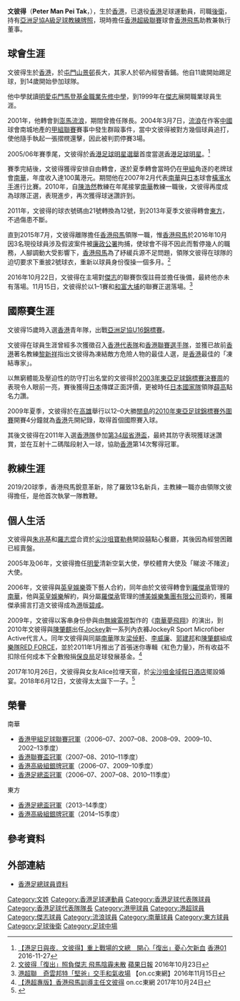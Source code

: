 {{Infobox football biography
| name       = 文彼得 <br> Man Pei Tak
| image       = Man Pei Tak.jpg
| fullname    = 文彼得 
| nickname    = 文總、Peter哥
| birth_date  = {{birth date and age|1982|2|16}}
| birth_place = {{HKG-1959}}
| height      = {{height|m=1.76}}
| position    = [[防守中場|防守中場]]、[[右後衛|右後衛]]、[[中堅|中堅]]
| currentclub = 已退役
| clubnumber  = 
| youthyears  = 
| youthclubs  = 
| years1 = 1999–2001
| clubs1 = [[傑志體育會|傑志]]
| caps1  = 
| goals1 = 
| years2 = 2001–2006
| clubs2 = [[香港流浪足球會|流浪]]
| caps2  = 
| goals2 = 
| years3 = 2006–2013
| clubs3 = [[南華足球隊|南華]]
| caps3  = 78
| goals3 = 2
| years4 = 2013–2015
| clubs4 = [[東方足球隊|東方]]
| caps4  = 22
| goals4 = 0
| years5 = 2016
| clubs5 = [[香港飛馬足球會|香港飛馬]]
| caps5  = 1
| goals5 = 0
| nationalyears1 = 2003–2013
| nationalteam1  = [[香港足球代表隊|香港]]
| nationalcaps1  = 39
| nationalgoals1 = 1
| manageryears1  = 2015–2019
| managerclubs1  = [[香港飛馬足球會|香港飛馬]]（領隊）
| manageryears2  = 2019–2020
| managerclubs2  = [[香港飛馬足球會|香港飛馬]]
| manageryears3  = 2020–
| managerclubs3  = [[香港飛馬足球會|香港飛馬]]（助教）
| club-update    =  
| nationalteam-update =
}}

'''文彼得'''（'''Peter Man Pei Tak'''，{{bd|1982年|2月16日|catIdx=M}}），生於[[香港|香港]]，已退役[[香港|香港]]足球運動員，司職[[後衛_(足球)|後衛]]，持有[[亚足联A级教练员证书|亞洲足協A級足球教練牌照]]，現時擔任[[香港超級聯賽|香港超級聯賽]]球會[[香港飛馬足球會|香港飛馬]]助教兼執行董事。

==球會生涯==
文彼得生於[[香港|香港]]，於[[屯門|屯門]][[山景邨|山景邨]]長大，其家人於邨內經營香鋪。他自11歲開始踢足球，到14歲開始參加球隊。

他中學就讀[[明愛屯門馬登基金中學|明愛屯門馬登基金職業先修中學]]，到1999年在[[傑志體育會|傑志]]展開職業球員生涯。

2001年，他轉會到[[香港流浪足球會|澎馬流浪]]，期間曾擔任隊長。2004年3月7日，[[香港流浪足球會|流浪]]在作客[[中國|中國]]球會南城地產的[[香港甲組足球聯賽|甲組聯賽]]賽事中發生群毆事件，當中文彼得被對方幾個球員追打，使他隨手執起一張摺櫈還擊，因此被判罰停賽3場。

2005/06年賽季尾，文彼得於[[香港足球明星選舉|香港足球明星選舉]]首度當選[[香港足球明星選舉|香港足球明星]]。<ref>[https://www.hk01.com/%E9%AB%94%E8%82%B2/56318/-%E6%B8%AF%E8%B6%B3%E6%97%A5%E8%88%87%E5%A4%9C-%E6%96%87%E5%BD%BC%E5%BE%97-%E9%87%8D%E4%B8%8A%E6%88%B0%E5%A0%B4%E7%9A%84%E6%96%87%E7%B8%BD-%E9%96%8B%E5%BF%83-%E5%BE%A9%E5%87%BA-%E6%86%82%E5%BF%83%E6%AC%A0%E6%96%B0%E8%A1%80 【港足日與夜．文彼得】重上戰場的文總　開心「復出」憂心欠新血] {{Wayback|url=https://www.hk01.com/%E9%AB%94%E8%82%B2/56318/-%E6%B8%AF%E8%B6%B3%E6%97%A5%E8%88%87%E5%A4%9C-%E6%96%87%E5%BD%BC%E5%BE%97-%E9%87%8D%E4%B8%8A%E6%88%B0%E5%A0%B4%E7%9A%84%E6%96%87%E7%B8%BD-%E9%96%8B%E5%BF%83-%E5%BE%A9%E5%87%BA-%E6%86%82%E5%BF%83%E6%AC%A0%E6%96%B0%E8%A1%80 |date=20170305001349 }} [[香港01|香港01]] 2016-11-27</ref>

賽季完結後，文彼得獲得安排自由轉會，遂於夏季轉會當時仍在[[香港甲組足球聯賽|甲組]]角逐的老牌球會[[南華足球隊|南華]]，年度收入達100萬港元。期間他在2007年2月代表[[南華足球隊|南華]]與[[日本|日本]]球會[[橫濱水手|橫濱水手]]進行比賽。2010年，自[[陳浩然_(足球教練)|陳浩然]]教練在年尾接掌[[南華足球隊|南華]]教練一職後，文彼得再度成為球隊正選，表現進步，再次獲得球迷讚許到。

2011年，文彼得的球衣號碼由21號轉換為12號，到2013年夏季文彼得轉會[[東方足球隊|東方]]，不過傷患不斷。

直到2015年7月，文彼得離隊擔任[[香港飛馬足球會|香港飛馬]]領隊一職，惟[[香港飛馬足球會|香港飛馬]]於2016年10月因3名現役球員涉及假波案件被[[廉政公署|廉政公署]]拘捕，使球會不得不因此而暫停幾人的職務，人腳調動大受影響下，[[香港飛馬足球會|香港飛馬]]為了紓緩兵源不足問題，領隊文彼得在球隊的迫切要求下重披2號球衣，重新以球員身份復操一個多月。<ref>[http://hk.apple.nextmedia.com/sports/art/20161023/19809376 文彼得「復出」照負傑志 飛馬陰霾未散] {{Wayback|url=http://hk.apple.nextmedia.com/sports/art/20161023/19809376 |date=20170305010100 }} [[蘋果日報_(香港)|蘋果日報]] 2016年10月23日</ref>

2016年10月22日，文彼得在主場對[[傑志體育會|傑志]]的聯賽恢復註冊並擔任後備，最終他亦未有落場。11月15日，文彼得於以1–1賽和[[大埔足球會|和富大埔]]的聯賽正選落場。<ref>[http://hk.on.cc/hk/bkn/cnt/sport/20161115/bkn-20161115215627183-1115_00882_001.html 港超聯　奇雲邦特「堅爸」交手和氣收場] {{Wayback|url=http://hk.on.cc/hk/bkn/cnt/sport/20161115/bkn-20161115215627183-1115_00882_001.html |date=20201125112926 }} 【on.cc東網】2016年11月15日</ref>

==國際賽生涯==
文彼得15歲時入選[[香港17歲以下足球代表隊|香港]]青年隊，出戰[[亞足聯U-16錦標賽|亞洲足協U16錦標賽]]。

文彼得在球員生涯曾經多次獲徵召入[[香港足球代表隊|香港代表隊]]和[[香港聯賽選手隊|香港聯賽選手隊]]，並獲已故前[[香港足球代表隊|香港]]著名教練[[黎新祥|黎新祥]]指出文彼得為凍結敵方危險人物的最佳人選，是[[香港|香港]]最佳的「凍結專家」。

以無窮體能及壓迫性的防守打出名堂的文彼得於[[2003年東亞足球錦標賽|2003年東亞足球錦標賽決賽周]]的表現令人眼前一亮，賽後獲得[[日本|日本]]傳媒正面評價，更被時任[[日本國家足球隊|日本國家隊]]領隊[[薛高|薛高]]點名力讚。

2009年夏季，文彼得於在[[高雄|高雄]]舉行以12–0大勝[[關島足球代表隊|關島]]的[[2010年東亞足球錦標賽|2010年東亞足球錦標賽外圍賽]]開賽4分鐘就為[[香港足球代表隊|香港]]先開紀錄，取得首個國際賽入球。

其後文彼得在2011年入選[[香港足球代表隊|香港隊]]參加[[第34屆省港盃|第34屆省港盃]]，最終其防守表現獲球迷讚賞，並在互射十二碼階段射入一球，協助[[香港足球代表隊|香港]]第14次奪得冠軍。

==教練生涯==
2019/20球季，香港飛馬銳意革新，除了羅致13名新兵，主教練一職亦由領隊文彼得擔任，是他首次執掌一隊教鞭。

==個人生活==
文彼得與[[朱兆基|朱兆基]]和[[羅志焜|羅志焜]]合資於[[尖沙咀|尖沙咀]][[寶勒巷|寶勒巷]]開設囍點心餐廳，其後因為經營困難已經賣盤。

2005年及06年，文彼得擔任[[明愛|明愛]]清新空氣大使，學校體育大使及「睇波·不賭波」大使。

2006年，文彼得與[[英皇娛樂|英皇娛樂]]簽下藝人合約，同年由於文彼得轉會到[[羅傑承|羅傑承]]管理的[[南華足球隊|南華]]，他與[[英皇娛樂|英皇娛樂]]解約，與分屬[[羅傑承|羅傑承]]管理的[[博美娛樂集團有限公司|博美娛樂集團有限公司]]簽約，獲羅傑承揚言打造文彼得成為[[香港|港]]版[[碧咸|碧咸]]。

2009年，文彼得以客串身份參與由[[無線電視|無線電視]]製作的《[[南華夢飛翔|南華夢飛翔]]》的演出，到2010年文彼得與[[陳肇麒|陳肇麒]]出任[[Jockey|Jockey]]新一系列內衣褲JockeyR Sport Microfiber Active代言人。同年文彼得與同屬[[南華足球隊|南華]]隊友[[梁倬軒|梁倬軒]]、[[李威廉|李威廉]]、[[郭建邦|郭建邦]]和[[陳肇麒|陳肇麒]]組成[[樂隊|樂隊]][[RED_FORCE|RED FORCE]]，並於2011年1月推出了首張迷你專輯《紅色力量》，所有收益不扣除任何成本下全數撥捐[[保良局|保良局]]足球發展基金。<ref>[http://hk.on.cc/hk/bkn/cnt/sport/20171024/bkn-20171024001224748-1024_00882_001.html 【港超專版】香港飛馬訓導主任文彼得] {{Wayback|url=http://hk.on.cc/hk/bkn/cnt/sport/20171024/bkn-20171024001224748-1024_00882_001.html |date=20201125110816 }} on.cc東網 2017年10月24日</ref>

2017年10月26日，文彼得與女友Alice拉埋天窗，於[[尖沙咀|尖沙咀]][[金域假日酒店|金域假日酒店]]擺設婚宴。2018年6月12日，文彼得太太誕下一子。<ref>{{cite web|url=https://hk.sports.appledaily.com/sports/realtime/article/20180614/58317467|title=囝囝出世好感動  文彼得︰搵緊人改名|date=2018年6月14日|accessdate=2018年6月14日|archive-date=2018年6月14日|archive-url=https://web.archive.org/web/20180614121639/https://hk.sports.appledaily.com/sports/realtime/article/20180614/58317467|dead-url=no}}</ref>

==榮譽==
;南華
* [[香港甲組足球聯賽|香港甲組足球聯賽冠軍]]（2006–07、2007–08、2008–09、2009–10、2002–13季度）
* [[香港聯賽盃|香港聯賽盃冠軍]]（2007–08、2010–11季度）
* [[香港高級組銀牌|香港高級組銀牌冠軍]]（2006–07、2009–10季度）
* [[香港足總盃|香港足總盃冠軍]]（2006–07、2007–08、2010–11季度）
;東方
* [[香港足總盃|香港足總盃冠軍]]（2013–14季度）
* [[香港高級組銀牌|香港高級組銀牌冠軍]]（2014–15季度）

==參考資料==
{{Reflist}}

==外部連結==
*[http://www.hkfa.com/zh-hk/player_view.php?player_id=51 香港足總球員資料] {{Wayback|url=http://www.hkfa.com/zh-hk/player_view.php?player_id=51 |date=20120923122408 }}

{{香港飛馬球員名單}}
{{2002年亞運會香港參賽名單}}
{{2003年東亞盃香港隊}}
{{2005年東亞運動會香港參賽名單}}
{{2010年東亞盃香港隊}}

{{DEFAULTSORT:Man Pei Tak}} 

[[Category:文姓|Category:文姓]]
[[Category:香港足球運動員|Category:香港足球運動員]]
[[Category:香港足球代表隊球員|Category:香港足球代表隊球員]]
[[Category:香港足球代表隊隊長|Category:香港足球代表隊隊長]]
[[Category:港甲球員|Category:港甲球員]]
[[Category:港超球員|Category:港超球員]]
[[Category:傑志球員|Category:傑志球員]]
[[Category:流浪球員|Category:流浪球員]]
[[Category:南華球員|Category:南華球員]]
[[Category:東方球員|Category:東方球員]]
[[Category:足球後衛|Category:足球後衛]]
[[Category:足球中場|Category:足球中場]]